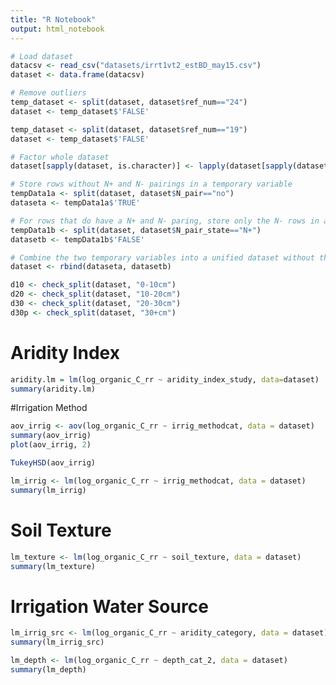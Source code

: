 ```yaml
---
title: "R Notebook"
output: html_notebook
---
```


```r
# Load dataset
datacsv <- read_csv("datasets/irrt1vt2_estBD_may15.csv")
dataset <- data.frame(datacsv)

# Remove outliers
temp_dataset <- split(dataset, dataset$ref_num=="24")
dataset <- temp_dataset$'FALSE'

temp_dataset <- split(dataset, dataset$ref_num=="19")
dataset <- temp_dataset$'FALSE'

# Factor whole dataset
dataset[sapply(dataset, is.character)] <- lapply(dataset[sapply(dataset, is.character)], as.factor)

# Store rows without N+ and N- pairings in a temporary variable
tempData1a <- split(dataset, dataset$N_pair=="no")
dataseta <- tempData1a$'TRUE'

# For rows that do have a N+ and N- paring, store only the N- rows in a temporary variable
tempData1b <- split(dataset, dataset$N_pair_state=="N+")
datasetb <- tempData1b$'FALSE'

# Combine the two temporary variables into a unified dataset without the N+ treatments where such pairings exist in the dataset
dataset <- rbind(dataseta, datasetb)

d10 <- check_split(dataset, "0-10cm")
d20 <- check_split(dataset, "10-20cm")
d30 <- check_split(dataset, "20-30cm")
d30p <- check_split(dataset, "30+cm")
```

# Aridity Index
```r
aridity.lm = lm(log_organic_C_rr ~ aridity_index_study, data=dataset)
summary(aridity.lm)
```

#Irrigation Method
```r
aov_irrig <- aov(log_organic_C_rr ~ irrig_methodcat, data = dataset)
summary(aov_irrig)
plot(aov_irrig, 2)

TukeyHSD(aov_irrig)
```
```r
lm_irrig <- lm(log_organic_C_rr ~ irrig_methodcat, data = dataset)
summary(lm_irrig)
```

# Soil Texture
```r
lm_texture <- lm(log_organic_C_rr ~ soil_texture, data = dataset)
summary(lm_texture)
```

# Irrigation Water Source
```r
lm_irrig_src <- lm(log_organic_C_rr ~ aridity_category, data = dataset)
summary(lm_irrig_src)
```

```r
lm_depth <- lm(log_organic_C_rr ~ depth_cat_2, data = dataset)
summary(lm_depth)
```